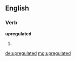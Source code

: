==English==

===Verb===
'''upregulated'''

# {{en-past of|upregulate}}

[[de:upregulated]]
[[mg:upregulated]]